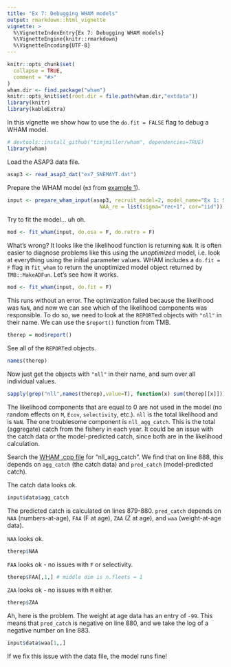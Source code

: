 ```yaml
---
title: "Ex 7: Debugging WHAM models"
output: rmarkdown::html_vignette
vignette: >
  %\VignetteIndexEntry{Ex 7: Debugging WHAM models}
  %\VignetteEngine{knitr::rmarkdown}
  %\VignetteEncoding{UTF-8}
---
```


```r
knitr::opts_chunk$set(
  collapse = TRUE,
  comment = "#>"
)
wham.dir <- find.package("wham")
knitr::opts_knit$set(root.dir = file.path(wham.dir,"extdata"))
library(knitr)
library(kableExtra)
```

In this vignette we show how to use the `do.fit = FALSE` flag to debug a WHAM model.

```r
# devtools::install_github("timjmiller/wham", dependencies=TRUE)
library(wham)
```

Load the ASAP3 data file.

```r
asap3 <- read_asap3_dat("ex7_SNEMAYT.dat")
```

Prepare the WHAM model (`m3` from [example 1](https://timjmiller.github.io/wham/articles/ex1_SNEMA_yellowtail_flounder.html)).

```r
input <- prepare_wham_input(asap3, recruit_model=2, model_name="Ex 1: SNEMA Yellowtail Flounder",
                              NAA_re = list(sigma="rec+1", cor="iid"))
```

Try to fit the model... uh oh.

```r
mod <- fit_wham(input, do.osa = F, do.retro = F)
```

What's wrong? It looks like the likelihood function is returning `NaN`. It is often easier to diagnose problems like this using the *unoptimized* model, i.e. look at everything using the initial parameter values. WHAM includes a `do.fit = F` flag in `fit_wham` to return the unoptimized model object returned by `TMB::MakeADFun`. Let's see how it works.

```r
mod <- fit_wham(input, do.fit = F)
```

This runs without an error. The optimization failed because the likelihood was `NaN`, and now we can see which of the likelihood components was responsible. To do so, we need to look at the `REPORT`ed objects with `"nll"` in their name. We can use the `$report()` function from TMB.

```r
therep = mod$report()
```

See all of the `REPORT`ed objects.

```r
names(therep)
```

Now just get the objects with `"nll"` in their name, and sum over all individual values.

```r
sapply(grep("nll",names(therep),value=T), function(x) sum(therep[[x]]))
```

The likelihood components that are equal to 0 are not used in the model (no random effects on `M`, `Ecov`, `selectivity`, etc.). `nll` is the total likelihood and is `NaN`. The one troublesome component is `nll_agg_catch`. This is the total (aggregate) catch from the fishery in each year. It could be an issue with the catch data or the model-predicted catch, since both are in the likelihood calculation.

Search the [WHAM .cpp file](https://github.com/timjmiller/wham/blob/master/src/wham_v0.cpp) for "nll_agg_catch". We find that on line 888, this depends on `agg_catch` (the catch data) and `pred_catch` (model-predicted catch).

The catch data looks ok.

```r
input$data$agg_catch
```

The predicted catch is calculated on lines 879-880. `pred_catch` depends on `NAA` (numbers-at-age), `FAA` (F at age), `ZAA` (Z at age), and `waa` (weight-at-age data).

`NAA` looks ok.
```r
therep$NAA
```

`FAA` looks ok - no issues with `F` or selectivity.
```r
therep$FAA[,1,] # middle dim is n.fleets = 1
```

`ZAA` looks ok - no issues with `M` either.
```r
therep$ZAA
```

Ah, here is the problem. The weight at age data has an entry of `-99`. This means that `pred_catch` is negative on line 880, and we take the log of a negative number on line 883.

```r
input$data$waa[1,,]
```

If we fix this issue with the data file, the model runs fine!
